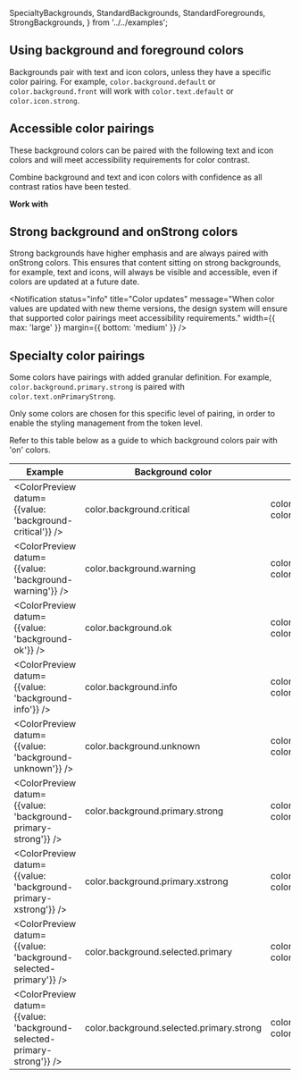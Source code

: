   SpecialtyBackgrounds,
  StandardBackgrounds,
  StandardForegrounds,
  StrongBackgrounds,
} from '../../examples';

## Using background and foreground colors

Backgrounds pair with text and icon colors, unless they have a specific color pairing. For example, `color.background.default` or `color.background.front` will work with `color.text.default` or `color.icon.strong`.

## Accessible color pairings

These background colors can be paired with the following text and icon colors and will meet accessibility requirements for color contrast.

Combine background and text and icon colors with confidence as all contrast ratios have been tested.

<StandardBackgrounds />

**Work with**

<StandardForegrounds />

## Strong background and onStrong colors

Strong backgrounds have higher emphasis and are always paired with onStrong colors. This ensures that content sitting on strong backgrounds, for example, text and icons, will always be visible and accessible, even if colors are updated at a future date.

<Notification
  status="info"
  title="Color updates"
  message="When color values are updated with new theme versions, the design system will ensure that supported color pairings meet accessibility requirements."
  width={{ max: 'large' }}
  margin={{ bottom: 'medium' }}
/>

<Example>
  <StrongBackgrounds />
</Example>

## Specialty color pairings

Some colors have pairings with added granular definition. For example, `color.background.primary.strong` is paired with `color.text.onPrimaryStrong`.

Only some colors are chosen for this specific level of pairing, in order to enable the styling management from the token level.

<Example>
  <SpecialtyBackgrounds />
</Example>

Refer to this table below as a guide to which background colors pair with 'on' colors.

| Example                                                                | Background color                         | Pairs with                                                             |
| ---------------------------------------------------------------------- | ---------------------------------------- | ---------------------------------------------------------------------- |
| <ColorPreview datum={{value: 'background-critical'}} />                | color.background.critical                | color.text.onCritical, color.text.onCritical.strong                    |
| <ColorPreview datum={{value: 'background-warning'}} />                 | color.background.warning                 | color.text.onWarning, color.text.onWarning.strong                      |
| <ColorPreview datum={{value: 'background-ok'}} />                      | color.background.ok                      | color.text.onWarning, color.text.onWarning.strong                      |
| <ColorPreview datum={{value: 'background-info'}} />                    | color.background.info                    | color.text.onInfo, color.text.onInfo.strong                            |
| <ColorPreview datum={{value: 'background-unknown'}} />                 | color.background.unknown                 | color.text.onUnknown, color.text.onUnknown.strong                      |
| <ColorPreview datum={{value: 'background-primary-strong'}} />          | color.background.primary.strong          | color.text.onPrimaryStrong, color.icon.onPrimaryStrong                 |
| <ColorPreview datum={{value: 'background-primary-xstrong'}} />         | color.background.primary.xstrong         | color.text.onPrimaryStrong, color.icon.onPrimaryStrong                 |
| <ColorPreview datum={{value: 'background-selected-primary'}} />        | color.background.selected.primary        | color.text.onSelectedPrimary, color.icon.onSelectedPrimary             |
| <ColorPreview datum={{value: 'background-selected-primary-strong'}} /> | color.background.selected.primary.strong | color.text.onSelectedPrimaryStrong, color.icon.onSelectedPrimaryStrong |
